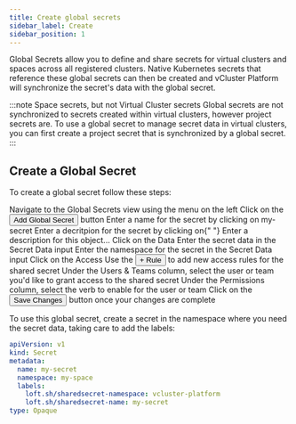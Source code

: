 ```yaml
---
title: Create global secrets
sidebar_label: Create
sidebar_position: 1
---
```



Global Secrets allow you to define and share secrets for virtual clusters and spaces across all registered clusters. Native Kubernetes secrets that reference these global secrets can then be created and vCluster Platform will synchronize the secret's data with the global secret.

:::note Space secrets, but not Virtual Cluster secrets
Global secrets are not synchronized to secrets created within virtual clusters, however project secrets are. To use a global secret to manage secret data in virtual clusters, you can first create a project secret that is synchronized by a global secret.
:::

## Create a Global Secret

To create a global secret follow these steps:

<Flow id="secret-create-global-secret">
  <Step>
    Navigate to the <NavStep>Global Secrets</NavStep> view using the menu on the
    left
  </Step>
  <Step>
    Click on the <Button>Add Global Secret</Button> button
  </Step>
  <Step>
    Enter a name for the secret by clicking on <Label>my-secret</Label>
  </Step>
  <Step>
    Enter a decritpion for the secret by clicking on{" "}
    <Label>Enter a description for this object...</Label>
  </Step>
  <Step>
    Click on the <NavStep>Data</NavStep>
  </Step>
  <Step>
    Enter the secret data in the <Label>Secret Data</Label> input
  </Step>
  <Step>
    Enter the namespace for the secret in the <Label>Secret Data</Label> input
  </Step>
  <Step>
    Click on the <NavStep>Access</NavStep>
  </Step>
  <Step>
    Use the <Button>+ Rule</Button> to add new access rules for the shared
    secret
  </Step>
  <Step>
    Under the <Label>Users & Teams</Label> column, select the user or team you'd
    like to grant access to the shared secret
  </Step>
  <Step>
    Under the <Label>Permissions</Label> column, select the verb to enable for
    the user or team
  </Step>
  <Step>
    Click on the <Button>Save Changes</Button> button once your changes are
    complete
  </Step>
</Flow>

To use this global secret, create a secret in the namespace where you need the secret data, taking care to add the labels:

```yaml
apiVersion: v1
kind: Secret
metadata:
  name: my-secret
  namespace: my-space
  labels:
    loft.sh/sharedsecret-namespace: vcluster-platform
    loft.sh/sharedsecret-name: my-secret
type: Opaque
```
